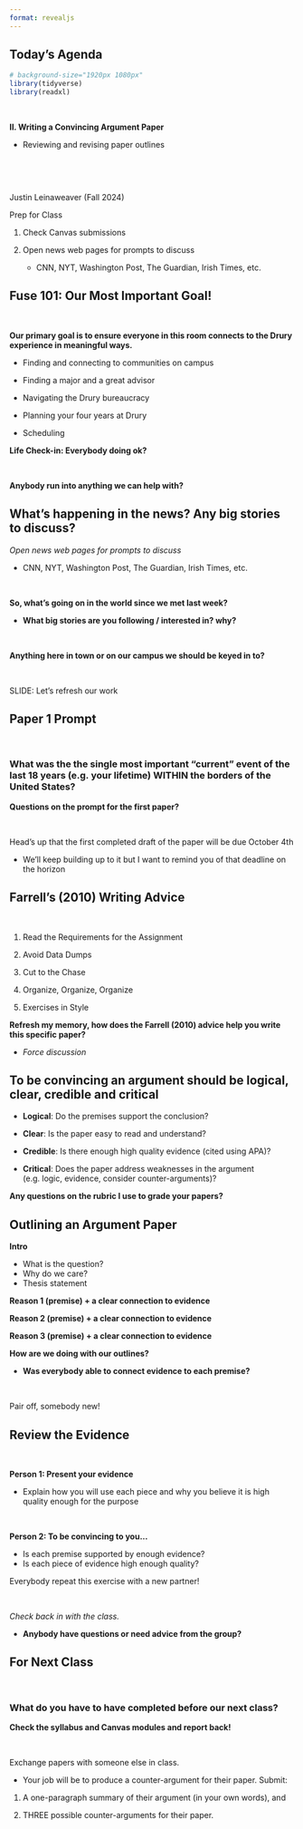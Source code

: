 ```yaml
---
format: revealjs
---
```



## Today's Agenda {background-image="Images/background-news_v2.png" .center}

```r
# background-size="1920px 1080px"
library(tidyverse)
library(readxl)
```

<br>

::: {.r-fit-text}
**II. Writing a Convincing Argument Paper**

- Reviewing and revising paper outlines
:::

<br>

<br>

::: r-stack
Justin Leinaweaver (Fall 2024)
:::

::: notes
Prep for Class

1. Check Canvas submissions

2. Open news web pages for prompts to discuss
    - CNN, NYT, Washington Post, The Guardian, Irish Times, etc.
    
:::


## Fuse 101: Our Most Important Goal! {background-image="Images/background-news_v2.png" .center}

<br>

**Our primary goal is to ensure everyone in this room connects to the Drury experience in meaningful ways.**

- Finding and connecting to communities on campus

- Finding a major and a great advisor

- Navigating the Drury bureaucracy

- Planning your four years at Drury

- Scheduling

::: notes

**Life Check-in: Everybody doing ok?**

<br>

**Anybody run into anything we can help with?**

:::



## What's happening in the news? Any big stories to discuss? {background-image="Images/background-news_v2.png" .center}

::: notes

*Open news web pages for prompts to discuss*

- CNN, NYT, Washington Post, The Guardian, Irish Times, etc.

<br>

**So, what's going on in the world since we met last week?**

- **What big stories are you following / interested in? why?**

<br>

**Anything here in town or on our campus we should be keyed in to?**

<br>

SLIDE: Let's refresh our work
:::



## Paper 1 Prompt {background-image="Images/background-news_v2.png" .center}

<br>

### What was the the single most important "current" event of the last 18 years (e.g. your lifetime) WITHIN the borders of the United States?

::: notes

**Questions on the prompt for the first paper?**

<br>

Head's up that the first completed draft of the paper will be due October 4th

- We'll keep building up to it but I want to remind you of that deadline on the horizon

:::



## Farrell's (2010) Writing Advice {background-image="Images/background-news_v2.png" .center}

<br>

::: {.r-fit-text}
1. Read the Requirements for the Assignment

2. Avoid Data Dumps

3. Cut to the Chase

4. Organize, Organize, Organize

5. Exercises in Style
:::

::: notes

**Refresh my memory, how does the Farrell (2010) advice help you write this specific paper?**

- *Force discussion*

:::



## To be convincing an argument should be logical, clear, credible and critical {background-image="Images/background-news_v2.png" .center}

- **Logical**: Do the premises support the conclusion?

- **Clear**: Is the paper easy to read and understand?

- **Credible**: Is there enough high quality evidence (cited using APA)?

- **Critical**: Does the paper address weaknesses in the argument (e.g. logic, evidence, consider counter-arguments)?

::: notes
**Any questions on the rubric I use to grade your papers?**
:::




## Outlining an Argument Paper {background-image="Images/background-news_v2.png" .center}

**Intro**

- What is the question?
- Why do we care?
- Thesis statement

**Reason 1 (premise) + a clear connection to evidence**

**Reason 2 (premise) + a clear connection to evidence**

**Reason 3 (premise) + a clear connection to evidence**

::: notes

**How are we doing with our outlines?**

- **Was everybody able to connect evidence to each premise?**

<br>

Pair off, somebody new!

:::



## Review the Evidence {background-image="Images/background-news_v2.png" .center}

<br>

**Person 1: Present your evidence**

- Explain how you will use each piece and why you believe it is high quality enough for the purpose

<br>

::: {.fragment}

**Person 2: To be convincing to you...**

- Is each premise supported by enough evidence?
- Is each piece of evidence high enough quality?

:::

::: notes

Everybody repeat this exercise with a new partner!

<br>

*Check back in with the class.*

- **Anybody have questions or need advice from the group?**

:::


## For Next Class {background-image="Images/background-blue_triangles_flipped.png" .center}

<br>

### What do you have to have completed before our next class?

::: notes

**Check the syllabus and Canvas modules and report back!**

<br>

Exchange papers with someone else in class. 

- Your job will be to produce a counter-argument for their paper. Submit: 

1. A one-paragraph summary of their argument (in your own words), and 

2. THREE possible counter-arguments for their paper.

:::
